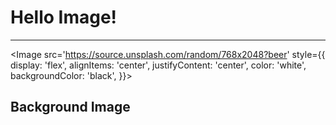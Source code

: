 
# Hello Image!

---

<Image
  src='https://source.unsplash.com/random/768x2048?beer'
  style={{
    display: 'flex',
    alignItems: 'center',
    justifyContent: 'center',
    color: 'white',
    backgroundColor: 'black',
  }}>

## Background Image

</Image>
